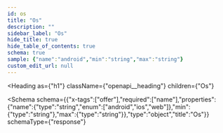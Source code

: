 ```yaml
---
id: os
title: "Os"
description: ""
sidebar_label: "Os"
hide_title: true
hide_table_of_contents: true
schema: true
sample: {"name":"android","min":"string","max":"string"}
custom_edit_url: null
---
```



<Heading
  as={"h1"}
  className={"openapi__heading"}
  children={"Os"}
>
</Heading>





<Schema
  schema={{"x-tags":["offer"],"required":["name"],"properties":{"name":{"type":"string","enum":["android","ios","web"]},"min":{"type":"string"},"max":{"type":"string"}},"type":"object","title":"Os"}}
  schemaType={"response"}
>
  
</Schema>
            